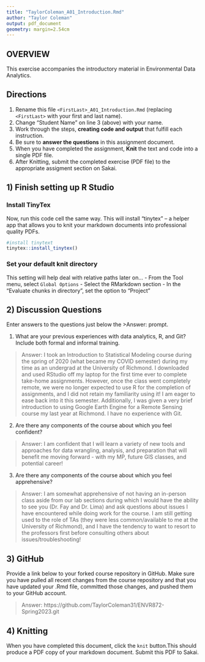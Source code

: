 ```yaml
---
title: "TaylorColeman_A01_Introduction.Rmd"
author: "Taylor Coleman"
output: pdf_document
geometry: margin=2.54cm
---
```


## OVERVIEW

This exercise accompanies the introductory material in Environmental Data Analytics. 

## Directions
1.  Rename this file `<FirstLast>_A01_Introduction.Rmd` (replacing `<FirstLast>` with your first and last name).
2.  Change "Student Name" on line 3 (above) with your name.
3.  Work through the steps, **creating code and output** that fulfill each instruction.
4.  Be sure to **answer the questions** in this assignment document.
5.  When you have completed the assignment, **Knit** the text and code into a single PDF file.
6.  After Knitting, submit the completed exercise (PDF file) to the appropriate assigment section on Sakai.


## 1) Finish setting up R Studio

### Install TinyTex
Now, run this code cell the same way. This will install "tinytex" -- a helper app that allows you to knit your markdown documents into professional quality PDFs.
```r
#install tinytext
tinytex::install_tinytex()
```

### Set your default knit directory
This setting will help deal with relative paths later on...
 - From the Tool menu, select `Global Options`
 - Select the RMarkdown section
 - In the "Evaluate chunks in directory", set the option to "Project"


## 2) Discussion Questions
Enter answers to the questions just below the >Answer: prompt.

1. What are your previous experiences with data analytics, R, and Git? Include both formal and informal training.

> Answer: 
I took an Introduction to Statistical Modeling course during the spring of 2020 (what became my COVID semester) during my time as an undergrad at the University of Richmond. I downloaded and used RStudio off my laptop for the first time ever to complete take-home assignments. However, once the class went completely remote, we were no longer expected to use R for the completion of assignments, and I did not retain my familiarity using it! I am eager to ease back into it this semester. Additionally, I was given a very brief introduction to using Google Earth Engine for a Remote Sensing course my last year at Richmond. I have no experience with Git.

2. Are there any components of the course about which you feel confident?

> Answer: I am confident that I will learn a variety of new tools and approaches for data wrangling, analysis, and preparation that will benefit me moving forward - with my MP, future GIS classes, and potential career!

3. Are there any components of the course about which you feel apprehensive?

> Answer: I am somewhat apprehensive of not having an in-person class aside from our lab sections during which I would have the ability to see you (Dr. Fay and Dr. Lima) and ask questions about issues I have encountered while doing work for the course. I am still getting used to the role of TAs (they were less common/available to me at the University of Richmond), and I have the tendency to want to resort to the professors first before consulting others about issues/troubleshooting!


## 3) GitHub

Provide a link below to your forked course repository in GitHub. Make sure you have pulled all recent changes from the course repository and that you have updated your .Rmd file, committed those changes, and pushed them to your GitHub account. 

> Answer: https://github.com/TaylorColeman31/ENVR872-Spring2023.git

## 4) Knitting
When you have completed this document, click the `knit` button.This should produce a PDF copy of your markdown document. Submit this PDF to Sakai. 
